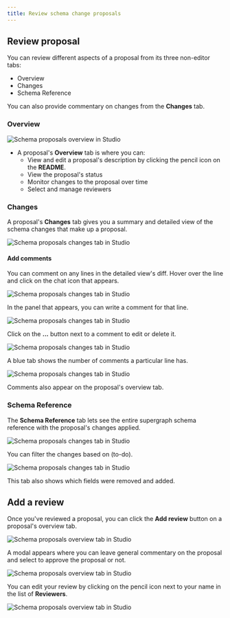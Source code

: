 ```yaml
---
title: Review schema change proposals
---
```


<GraphOSEnterpriseRequired />

## Review proposal

You can review different aspects of a proposal from its three non-editor tabs:

- Overview
- Changes
- Schema Reference

You can also provide commentary on changes from the **Changes** tab.

### Overview

<img
  src="../img/schema-proposals/proposal-overview.jpg"
  className="screenshot"
  alt="Schema proposals overview in Studio"
/>

- A proposal's **Overview** tab is where you can:
  - View and edit a proposal's description by clicking the pencil icon on the **README**.
  - View the proposal's status
  - Monitor changes to the proposal over time
  - Select and manage reviewers

### Changes

A proposal's **Changes** tab gives you a summary and detailed view of the schema changes that make up a proposal.

<img
  src="../img/schema-proposals/changes.jpg"
  className="screenshot"
  alt="Schema proposals changes tab in Studio"
/>

#### Add comments

You can comment on any lines in the detailed view's diff. Hover over the line and click on the chat icon that appears.

<img
  src="../img/schema-proposals/changes-commentary.jpg"
  className="screenshot"
  alt="Schema proposals changes tab in Studio"
/>

In the panel that appears, you can write a comment for that line.

<img
  src="../img/schema-proposals/changes-write-comment.jpg"
  className="screenshot"
  alt="Schema proposals changes tab in Studio"
/>

Click on the **...** button next to a comment to edit or delete it.

<img
  src="../img/schema-proposals/changes-edit-comment.jpg"
  className="screenshot"
  alt="Schema proposals changes tab in Studio"
/>

A blue tab shows the number of comments a particular line has.

<img
  src="../img/schema-proposals/changes-comment-number.jpg"
  className="screenshot"
  alt="Schema proposals changes tab in Studio"
/>

Comments also appear on the proposal's overview tab.

### Schema Reference

The **Schema Reference** tab lets see the entire supergraph schema reference with the proposal's changes applied.

<img
  src="../img/schema-proposals/schema-references.jpg"
  className="screenshot"
  alt="Schema proposals changes tab in Studio"
/>

You can filter the changes based on (to-do).

<img
  src="../img/schema-proposals/schema-references-filtered.jpg"
  className="screenshot"
  alt="Schema proposals changes tab in Studio"
/>

This tab also shows which fields were removed and added.

## Add a review

Once you've reviewed a proposal, you can click the **Add review** button on a proposal's overview tab.

<img
  src="../img/schema-proposals/add-review.jpg"
  className="screenshot"
  alt="Schema proposals overview tab in Studio"
/>

A modal appears where you can leave general commentary on the proposal and select to approve the proposal or not.

<img
  src="../img/schema-proposals/add-review-modal.jpg"
  className="screenshot"
  alt="Schema proposals overview tab in Studio"
/>

You can edit your review by clicking on the pencil icon next to your name in the list of **Reviewers**.

<img
  src="../img/schema-proposals/reviewers.jpg"
  className="screenshot"
  alt="Schema proposals overview tab in Studio"
/>
